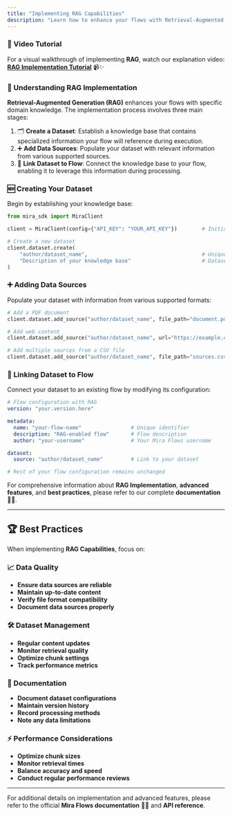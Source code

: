 ```yaml
---
title: "Implementing RAG Capabilities"
description: "Learn how to enhance your flows with Retrieval-Augmented Generation (RAG) using Mira Flows SDK"
---
```


### 🎥 Video Tutorial

For a visual walkthrough of implementing **RAG**, watch our explanation video: [**RAG Implementation Tutorial**](#) 📹✨

### 🤔 Understanding RAG Implementation

**Retrieval-Augmented Generation (RAG)** enhances your flows with specific domain knowledge. The implementation process involves three main stages:

1. 🗂️ **Create a Dataset**: Establish a knowledge base that contains specialized information your flow will reference during execution.
2. ➕ **Add Data Sources**: Populate your dataset with relevant information from various supported sources.
3. 🔗 **Link Dataset to Flow**: Connect the knowledge base to your flow, enabling it to leverage this information during processing.

### 🆕 Creating Your Dataset

Begin by establishing your knowledge base:

```python Python
from mira_sdk import MiraClient

client = MiraClient(config={"API_KEY": "YOUR_API_KEY"})        # Initialize client

# Create a new dataset
client.dataset.create(
    "author/dataset_name",                                     # Unique identifier
    "Description of your knowledge base"                       # Dataset purpose
)
```

### ➕ Adding Data Sources

Populate your dataset with information from various supported formats:

```python Python
# Add a PDF document
client.dataset.add_source("author/dataset_name", file_path="document.pdf")

# Add web content
client.dataset.add_source("author/dataset_name", url="https://example.com/data")

# Add multiple sources from a CSV file
client.dataset.add_source("author/dataset_name", file_path="sources.csv")
```

### 🔗 Linking Dataset to Flow

Connect your dataset to an existing flow by modifying its configuration:

```yaml .yaml
# Flow configuration with RAG
version: "your.version.here"

metadata:
  name: "your-flow-name"                # Unique identifier
  description: "RAG-enabled flow"       # Flow description
  author: "your-username"               # Your Mira Flows username

dataset:
  source: "author/dataset_name"         # Link to your dataset

# Rest of your flow configuration remains unchanged
```

For comprehensive information about **RAG Implementation**, **advanced features**, and **best practices**, please refer to our complete **documentation** 📖🔗.

---

## 🏆 Best Practices

When implementing **RAG Capabilities**, focus on:

### 📈 Data Quality
- **Ensure data sources are reliable**
- **Maintain up-to-date content**
- **Verify file format compatibility**
- **Document data sources properly**

### 🛠️ Dataset Management
- **Regular content updates**
- **Monitor retrieval quality**
- **Optimize chunk settings**
- **Track performance metrics**

### 📄 Documentation
- **Document dataset configurations**
- **Maintain version history**
- **Record processing methods**
- **Note any data limitations**

### ⚡ Performance Considerations
- **Optimize chunk sizes**
- **Monitor retrieval times**
- **Balance accuracy and speed**
- **Conduct regular performance reviews**

---

For additional details on implementation and advanced features, please refer to the official **Mira Flows documentation** 📖🔗 and **API reference**.